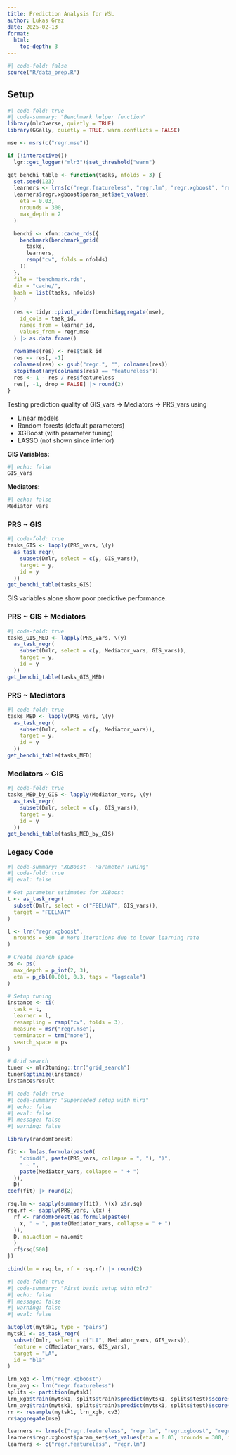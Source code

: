 ```yaml
---
title: Prediction Analysis for WSL
author: Lukas Graz
date: 2025-02-13
format:
  html:
    toc-depth: 3
---
```


```r
#| code-fold: false
source("R/data_prep.R")
```

## Setup
```r
#| code-fold: true
#| code-summary: "Benchmark helper function"
library(mlr3verse, quietly = TRUE)
library(GGally, quietly = TRUE, warn.conflicts = FALSE)

mse <- msrs(c("regr.mse"))

if (!interactive())
  lgr::get_logger("mlr3")$set_threshold("warn")

get_benchi_table <- function(tasks, nfolds = 3) {
  set.seed(123)
  learners <- lrns(c("regr.featureless", "regr.lm", "regr.xgboost", "regr.ranger"))
  learners$regr.xgboost$param_set$set_values(
    eta = 0.03, 
    nrounds = 300, 
    max_depth = 2
  )

  benchi <- xfun::cache_rds({
    benchmark(benchmark_grid(
      tasks, 
      learners, 
      rsmp("cv", folds = nfolds)
    ))
  }, 
  file = "benchmark.rds", 
  dir = "cache/",
  hash = list(tasks, nfolds)
  )
  
  res <- tidyr::pivot_wider(benchi$aggregate(mse), 
    id_cols = task_id,
    names_from = learner_id,
    values_from = regr.mse
  ) |> as.data.frame()
  
  rownames(res) <- res$task_id
  res <- res[, -1]
  colnames(res) <- gsub("regr.", "", colnames(res))
  stopifnot(any(colnames(res) == "featureless"))
  res <- 1 - res / res$featureless
  res[, -1, drop = FALSE] |> round(2)
}
```

Testing prediction quality of GIS_vars -> Mediators -> PRS_vars using 

- Linear models 
- Random forests (default parameters)
- XGBoost (with parameter tuning)
- LASSO (not shown since inferior)

**GIS Variables:**

```r
#| echo: false
GIS_vars
```

**Mediators:**

```r
#| echo: false
Mediator_vars
```

### PRS ~ GIS
```r
#| code-fold: true
tasks_GIS <- lapply(PRS_vars, \(y) 
  as_task_regr(
    subset(Dmlr, select = c(y, GIS_vars)),
    target = y,
    id = y
  ))
get_benchi_table(tasks_GIS) 
```
GIS variables alone show poor predictive performance.

### PRS ~ GIS + Mediators
```r
#| code-fold: true
tasks_GIS_MED <- lapply(PRS_vars, \(y) 
  as_task_regr(
    subset(Dmlr, select = c(y, Mediator_vars, GIS_vars)),
    target = y,
    id = y
  ))
get_benchi_table(tasks_GIS_MED) 
```

### PRS ~ Mediators
```r
#| code-fold: true
tasks_MED <- lapply(PRS_vars, \(y) 
  as_task_regr(
    subset(Dmlr, select = c(y, Mediator_vars)),
    target = y,
    id = y
  ))
get_benchi_table(tasks_MED) 
```

### Mediators ~ GIS
```r
#| code-fold: true
tasks_MED_by_GIS <- lapply(Mediator_vars, \(y) 
  as_task_regr(
    subset(Dmlr, select = c(y, GIS_vars)),
    target = y,
    id = y
  ))
get_benchi_table(tasks_MED_by_GIS)
```

### Legacy Code
```r
#| code-summary: "XGBoost - Parameter Tuning"
#| code-fold: true
#| eval: false

# Get parameter estimates for XGBoost
t <- as_task_regr(
  subset(Dmlr, select = c("FEELNAT", GIS_vars)),
  target = "FEELNAT"
)

l <- lrn("regr.xgboost",
  nrounds = 500  # More iterations due to lower learning rate
)

# Create search space
ps <- ps(
  max_depth = p_int(2, 3),
  eta = p_dbl(0.001, 0.3, tags = "logscale")
)

# Setup tuning
instance <- ti(
  task = t,
  learner = l,
  resampling = rsmp("cv", folds = 3),
  measure = msr("regr.mse"),
  terminator = trm("none"),
  search_space = ps
)

# Grid search
tuner <- mlr3tuning::tnr("grid_search")
tuner$optimize(instance)
instance$result
```

```r
#| code-fold: true
#| code-summary: "Superseded setup with mlr3"
#| echo: false
#| eval: false
#| message: false
#| warning: false

library(randomForest)

fit <- lm(as.formula(paste0(
    "cbind(", paste(PRS_vars, collapse = ", "), ")",
    " ~ ",
    paste(Mediator_vars, collapse = " + ")
  )), 
  D)
coef(fit) |> round(2)

rsq.lm <- sapply(summary(fit), \(x) x$r.sq)
rsq.rf <- sapply(PRS_vars, \(x) {
  rf <- randomForest(as.formula(paste0(
    x, " ~ ", paste(Mediator_vars, collapse = " + ")
  )), 
  D, na.action = na.omit
  ) 
  rf$rsq[500]
})

cbind(lm = rsq.lm, rf = rsq.rf) |> round(2)
```

```r
#| code-fold: true
#| code-summary: "First basic setup with mlr3"
#| echo: false
#| message: false
#| warning: false
#| eval: false

autoplot(mytsk1, type = "pairs")
mytsk1 <- as_task_regr(
  subset(Dmlr, select = c("LA", Mediator_vars, GIS_vars)),
  feature = c(Mediator_vars, GIS_vars),
  target = "LA",
  id = "bla"
)

lrn_xgb <- lrn("regr.xgboost")
lrn_avg <- lrn("regr.featureless")
splits <- partition(mytsk1)
lrn_xgb$train(mytsk1, splits$train)$predict(mytsk1, splits$test)$score(mse)
lrn_avg$train(mytsk1, splits$train)$predict(mytsk1, splits$test)$score(mse)
rr <- resample(mytsk1, lrn_xgb, cv3)
rr$aggregate(mse)

learners <- lrns(c("regr.featureless", "regr.lm", "regr.xgboost", "regr.ranger"))
learners$regr.xgboost$param_set$set_values(eta = 0.03, nrounds = 300, max_depth = 2)
learners <- c("regr.featureless", "regr.lm")
```
